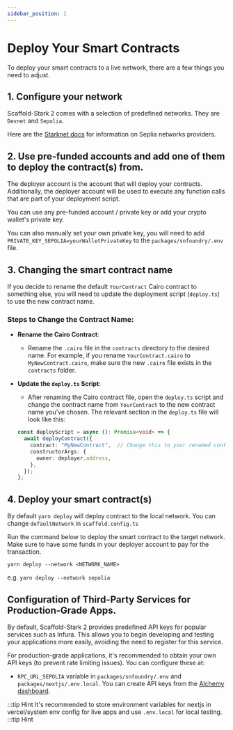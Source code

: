 ```yaml
---
sidebar_position: 1
---
```


# Deploy Your Smart Contracts

To deploy your smart contracts to a live network, there are a few things you need to adjust.

## 1. Configure your network

Scaffold-Stark 2 comes with a selection of predefined networks. They are `Devnet` and `Sepolia`.

Here are the [Starknet docs](https://docs.starknet.io/documentation/tools/api-services/) for information on Seplia networks providers.

## 2. Use pre-funded accounts and add one of them to deploy the contract(s) from.

The deployer account is the account that will deploy your contracts. Additionally, the deployer account will be used to execute any function calls that are part of your deployment script.

You can use any pre-funded account / private key or add your crypto wallet's private key.

You can also manually set your own private key, you will need to add `PRIVATE_KEY_SEPOLIA=yourWalletPrivateKey` to the `packages/snfoundry/.env` file.

## 3. Changing the smart contract name

If you decide to rename the default `YourContract` Cairo contract to something else, you will need to update the deployment script (`deploy.ts`) to use the new contract name.

### Steps to Change the Contract Name:

- **Rename the Cairo Contract**:
   - Rename the `.cairo` file in the `contracts` directory to the desired name. For example, if you rename `YourContract.cairo` to `MyNewContract.cairo`, make sure the new `.cairo` file exists in the `contracts` folder.

- **Update the `deploy.ts` Script**:
   - After renaming the Cairo contract file, open the `deploy.ts` script and change the contract name from `YourContract` to the new contract name you’ve chosen. The relevant section in the `deploy.ts` file will look like this:

   ```typescript
   const deployScript = async (): Promise<void> => {
     await deployContract({
       contract: "MyNewContract",  // Change this to your renamed contract
       constructorArgs: {
         owner: deployer.address,
       },
     });
   };
   ```

## 4. Deploy your smart contract(s)

By default `yarn deploy` will deploy contract to the local network. You can change `defaultNetwork` in `scaffold.config.ts`

Run the command below to deploy the smart contract to the target network. Make sure to have some funds in your deployer account to pay for the transaction.

```
yarn deploy --network <NETWORK_NAME>
```

e.g. `yarn deploy --network sepolia`

## Configuration of Third-Party Services for Production-Grade Apps.

By default, Scaffold-Stark 2 provides predefined API keys for popular services such as Infura. This allows you to begin developing and testing your applications more easily, avoiding the need to register for this service.

For production-grade applications, it's recommended to obtain your own API keys (to prevent rate limiting issues). You can configure these at:

- `RPC_URL_SEPOLIA` variable in `packages/snfoundry/.env` and `packages/nextjs/.env.local`. You can create API keys from the [Alchemy dashboard](https://dashboard.alchemy.com/).

:::tip Hint
It's recommended to store environment variables for nextjs in vercel/system env config for live apps and use `.env.local` for local testing.
:::tip Hint
